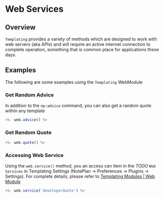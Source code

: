 
# Web Services

## Overview
`Templating` provides a variety of methods which are designed to work with web servers (aka APIs) and will require an active internet connection to complete operation, something that is common place for applications these days.

## Examples
The following are some examples using the `Templating` WebModule

### Get Random Advice
In addition to the `np:advice` command, you can also get a random quote within any template

```javascript
<%- web.advice() %>
```

### Get Random Quote

```javascript
<%- web.quote() %>
```

### Accessing Web Service
Using the `web.service()` method, you an access can item in the _TODO_ `Web Services` in Templating Settings (NotePlan -> Preferences -> Plugins -> Settings). For complete details, please refer to [Templating Modules | Web Module](/docs/templating-modules/web-module)

```javascript
<%- web.service('developerQuote') %>
```
